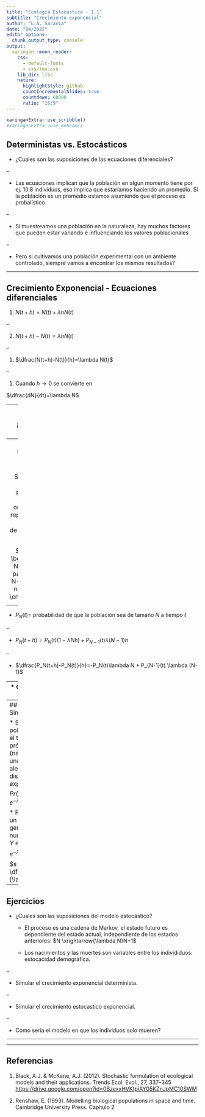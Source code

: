 ```yaml
---
title: "Ecología Estocastica - 1.1"
subtitle: "Crecimiento exponencial"
author: "L.A. Saravia"
date: "04/2022"
editor_options:
  chunk_output_type: console
output:
  xaringan::moon_reader:
    css:
      - default-fonts
      - css/leo.css
    lib_dir: libs
    nature:
      highlightStyle: github
      countIncrementalSlides: true
      countdown: 60000
      ratio: "16:9"
---
```


```r
xaringanExtra::use_scribble()
#xaringanExtra::use_webcam()
```

## Deterministas vs. Estocásticos 

* ¿Cuales son las suposiciones de las ecuaciones diferenciales?

--

* Las ecuaciones implican que la población en algun momento tiene por ej. 10.8 individuos, eso implica que estaríamos haciendo un promedio. Si la población es un promedio estamos asumiendo que el proceso es probalístico. 

--

* Si muestreamos una población en la naturaleza, hay muchos factores que pueden estar variando e influenciando los valores poblacionales

--

* Pero si cultivamos una población experimental con un ambiente controlado, siempre vamos a encontrar los mismos resultados?

---

## Crecimiento Exponencial - Ecuaciones diferenciales

1.  $N(t+h)=N(t)+\lambda h N(t)$

--

2.  $N(t+h)-N(t)=\lambda h N(t)$

--

1.  $\dfrac{N(t+h)-N(t)}{h}=\lambda N(t)$

--

1.  Cuando $h \to 0$ se convierte en 

 $\dfrac{dN}{dt}=\lambda N$

--
1. Que se puede integrar por partes y da 

  $N(t)=N_0 e^{\lambda t}$
  
---
## Exponencial estocástico

* Supongamos que la probabilidad de que un organismo se reproduzca en un intervalo de tiempo h es $\lambda h$ 

$$N(t+h)=
\begin{cases}
N  & \text{no paso nada}\\
N-1  & \text{1 nacimiento}
\end{cases}$$

--

* $P_N(t)=$ probabilidad de que la población sea de tamaño $N$ a tiempo $t$

--

* $P_N(t+h)=P_N(t)(1-\lambda N h) + P_{N-1}(t) \lambda (N-1) h$

--

* $\dfrac{P_N(t+h)-P_N(t)}{h}=-P_N(t)\lambda N  + P_{N-1}(t) \lambda (N-1)$

--
* Cuando $h\to0$     
    
$$\dfrac{dP_N(t)}{dt}=-P_N(t)\lambda N  + P_{N-1}(t) \lambda (N-1)$$

* La solución es una distribución de probabilidades binomial negativa.

---
## Simulaciones 

* Si la población es $N$ el tiempo $S$ al próximo evento (nacimiento) es una variable aleatoria con distribución exponencial
  
    $Pr(S\geq s)=e^{-\lambda N s}$
    
* Para simular un valor de $s$ generamos un numero al azar $Y$ entre 0 y 1

    $e^{-\lambda N s}=Y$
    
    $s = -\dfrac{log_e(Y)}{\lambda N}$
   

---

## Ejercicios

* ¿Cuales son las suposiciones del modelo estocástico?

    * El proceso es una cadena de Markov, el estado futuro es dependiente del estado actual, independiente de los estados anteriores: $N \xrightarrow{\lambda N}N+1$
    
    * Los nacimientos y las muertes son variables entre los individiduos: estocacidad demográfica.

--

* Simular el crecimiento exponencial determinista.

--

* Simular el crecimiento estocastico exponencial.

--

* Como sería el modelo en que los individuos solo mueren? 

---

---
## Referencias

1. Black, A.J. & McKane, A.J. (2012). Stochastic formulation of ecological models and their applications. Trends Ecol. Evol., 27, 337–345 <https://drive.google.com/open?id=0BzexxHVKtpiAY05KZnJpMC10SWM>

1. Renshaw, E. (1993). Modelling biological populations in space and time. Cambridge University Press. Capitulo 2


